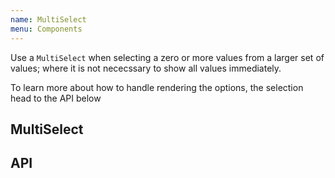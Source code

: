 ```yaml
---
name: MultiSelect
menu: Components
---
```



Use a `MultiSelect` when selecting a zero or more values from a larger set of values; where it is not nececssary to show all values immediately.

To learn more about how to handle rendering the options, the selection head to the API below

## MultiSelect

<Playground>
  <Example />
</Playground>

## API

<PropsTable of={MultiSelect} />
